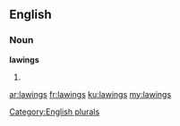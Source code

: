 ==English==

===Noun===
'''lawings'''

# {{plural of|lawing}}

[[Category:English plurals]]

[[ar:lawings]]
[[fr:lawings]]
[[ku:lawings]]
[[my:lawings]]